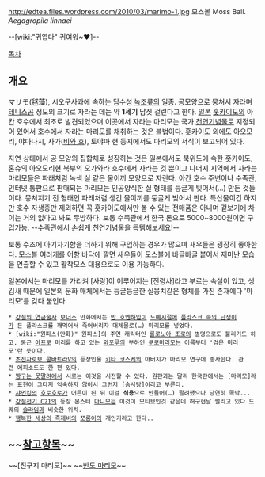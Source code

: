 http://edtea.files.wordpress.com/2010/03/marimo-1.jpg
모스볼 Moss Ball. ''Aegagropila linnaei''

--[wiki:"귀엽다" 귀여워~♥]--

[[목차]]

== 개요 ==
マリモ(毬藻), 시오구사과에 속하는 담수성 [[녹조류]]의 일종. 공모양으로 뭉쳐서 자라며 [[테니스]]공 정도의 크기로 자라는 데는 약 '''1세기''' 남짓 걸린다고 한다. [[일본]] [[홋카이도]]의 아칸 호수에서 최초로 발견되었으며 이곳에서 자라는 마리모는 국가 [[천연기념물]]로 지정되어 있어서 호수에서 자라는 마리모를 채취하는 것은 불법이다. 홋카이도 외에도 아오모리, 야마나시, 사가([[비와 호]]), 토야마 현 등지에서도 마리모의 서식이 보고되어 있다.

자연 상태에서 공 모양의 집합체로 성장하는 것은 일본에서도 북위도에 속한 홋카이도, 혼슈의 아오모리현 북부의 오가와라 호수에서 자라는 것 뿐이고 나머지 지역에서 자라는 마리모들은 파래처럼 녹색 실 같은 물이끼 모양으로 자란다. 아칸 호수 주변이나 수족관, 인터넷 통판으로 판매되는 마리모는 인공양식한 실 형태를 둥글게 빚어서(…) 만든 것들이다. 뭉쳐지기 전 형태인 파래처럼 생긴 물이끼를 둥글게 빚어서 판다. 특산물이긴 하지만 호수 자생종만 제외하면 꼭 홋카이도에서만 볼 수 있는 전매품은 아니며 겉보기에 차이는 거의 없다고 봐도 무방하다. 보통 수족관에서 한국 돈으로 5000~8000원이면 구입가능. --수족관에서 손쉽게 천연기념물을 득템해보세요!--

보통 수조에 아기자기함을 더하기 위해 구입하는 경우가 많으며 새우들은 굉장히 좋아한다. 모스볼 여러개를 어항 바닥에 깔면 새우들이 모스볼에 바글바글 붙어서 재미난 모습을 연출할 수 있고 활착모스 대용으로도 이용 가능하다.
 
일본에서는 마리모를 가리켜 [사랑]이 이루어지는 [전령사]라고 부르는 속설이 있고, 생김새 때문에 일본의 문화 매체에서는 둥글둥글한 실뭉치같은 형체를 가진 존재에다 '마리모'를 갖다 붙인다.

 * [[강철의 연금술사]] [[보너스]] 만화에서는 [[반 호엔하임]]이 [[노예]]시절에 [[플라스크 속의 난쟁이]]가 든 플라스크를 깨먹어서 죽어버리자 대체물로(…) 마리모를 넣었다.
 * [wiki:"원피스(만화)" 원피스]의 주연 캐릭터인 [[롤로노아 조로]]의 별명으로도 불리기도 하고, 둥근 [[아프로]] 머리를 하고 있는 [[와포루]]의 부하인 [[쿠로마리모]]는 이름부터 '검은 마리모'란 뜻이다.
 * [[초전자로보 콤바트라V]]의 등장인물 [[키타 코스케]]의 아버지가 마리모 연구에 종사한다. 관련 에피소드도 한 편 있다.
 * [[짱구는 못말려]]에서 시로는 이것을 시전할 수 있다. 원판과는 달리 한국판에서는 [마리모]라는 표현이 그다지 익숙하지 않아서 그런지 [솜사탕]이라고 부른다.
 * [[샤먼킹]]의 [[호로호로]]가 어른이 된 뒤 이걸 '''식용'''으로 만들어(…) 팔려했으나 당연히 쪽박...
 * [[강철전기 C21]]의 등장 몬스터 [[마니모]]는 이것이 모티브인것 같은데 허구헌날 썰리고 있다 드퀘의 [[슬라임]]과 비슷한 위치.
 * [[행복한 세상의 족제비]]의 [[쪼롱이]]의 개인기라고 한다..

== ~~[[참고항목]]~~ ==
~~[진구지 마리모]~~
~~[[반도 마리모]]~~
